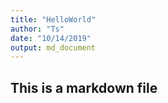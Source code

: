 ```yaml
---
title: "HelloWorld"
author: "Ts"
date: "10/14/2019"
output: md_document
---
```

## This is a markdown file
